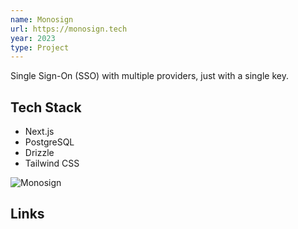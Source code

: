 ```yaml
---
name: Monosign
url: https://monosign.tech
year: 2023
type: Project
---
```


Single Sign-On (SSO) with multiple providers, just with a single key. 

## Tech Stack

- Next.js
- PostgreSQL
- Drizzle
- Tailwind CSS

<img src="https://res.cloudinary.com/mizuho/image/upload/v1715138829/k2epgsfjtajfd8hz20vu.png" alt="Monosign" />

## Links

<section className="flex gap-4">
  <Link href="https://monosign.tech" />
</section>
